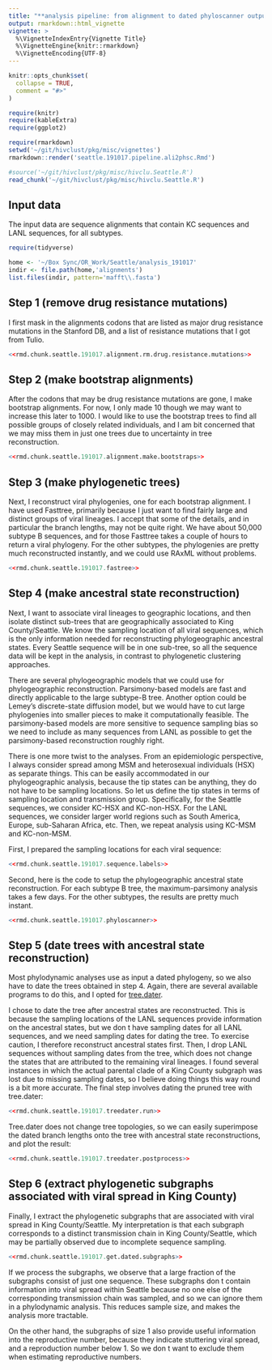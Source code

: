 ```yaml
---
title: "**analysis pipeline: from alignment to dated phyloscanner output**"
output: rmarkdown::html_vignette
vignette: >
  %\VignetteIndexEntry{Vignette Title}
  %\VignetteEngine{knitr::rmarkdown}
  %\VignetteEncoding{UTF-8}
---
```


```r
knitr::opts_chunk$set(
  collapse = TRUE,
  comment = "#>"
)
```
```r
require(knitr)
require(kableExtra)
require(ggplot2)
```
```r
require(rmarkdown)
setwd('~/git/hivclust/pkg/misc/vignettes') 
rmarkdown::render('seattle.191017.pipeline.ali2phsc.Rmd')
```
```r
#source('~/git/hivclust/pkg/misc/hivclu.Seattle.R')
read_chunk('~/git/hivclust/pkg/misc/hivclu.Seattle.R')		
```

## **Input data**
The input data are sequence alignments that contain KC sequences and LANL
sequences, for all subtypes.
```r
require(tidyverse)

home <- '~/Box Sync/OR_Work/Seattle/analysis_191017'
indir <- file.path(home,'alignments')	
list.files(indir, pattern='mafft\\.fasta')
```

## **Step 1 (remove drug resistance mutations)**
I first mask in the alignments codons that are listed as major drug resistance
mutations in the Stanford DB, and a list of resistance mutations that I got from
Tulio. 
```r
<<rmd.chunk.seattle.191017.alignment.rm.drug.resistance.mutations>>
```

## **Step 2 (make bootstrap alignments)**
After the codons that may be drug resistance mutations are gone, I make
bootstrap alignments. For now, I only made 10 though we may want to increase
this later to 1000. I would like to use the bootstrap trees to find all
possible groups of closely related individuals, and I am bit concerned that we
may miss them in just one trees due to uncertainty in tree reconstruction. 
```r
<<rmd.chunk.seattle.191017.alignment.make.bootstraps>>
```

## **Step 3 (make phylogenetic trees)**
Next, I reconstruct viral phylogenies, one for each bootstrap alignment. I have
used Fasttree, primarily because I just want to find fairly large and distinct
groups of viral lineages. I accept that some of the details, and in particular
the branch lengths, may not be quite right. We have about 50,000 subtype B
sequences, and for those Fasttree takes a couple of hours to return a viral
phylogeny. For the other subtypes, the phylogenies are pretty much
reconstructed instantly, and we could use RAxML without problems. 
```r
<<rmd.chunk.seattle.191017.fastree>>
```

## **Step 4 (make ancestral state reconstruction)**
Next, I want to associate viral lineages to geographic locations, and then
isolate distinct sub-trees that are geographically associated to King
County/Seattle. We know the sampling location of all viral sequences, which
is the only information needed for reconstructing phylogeographic ancestral
states. Every Seattle sequence will be in one sub-tree, so all the sequence
data will be kept in the analysis, in contrast to phylogenetic clustering
approaches. 

There are several phylogeographic models that we could use for
phylogeographic reconstruction. Parsimony-based models are fast and
directly applicable to the large subtype-B tree. Another option could be
Lemey's discrete-state diffusion model, but we would have to cut large
phylogenies into smaller pieces to make it computationally feasible. The
parsimony-based models are more sensitive to sequence sampling bias so we need
to include as many sequences from LANL as possible to get the parsimony-based
reconstruction roughly right.

There is one more twist to the analyses. From an epidemiologic perspective, I
always consider spread among MSM and heterosexual individuals (HSX) as separate
things. This can be easily accommodated in our phylogeographic analysis, because
the tip states can be anything, they do not have to be sampling locations. So
let us define the tip states in terms of sampling location and transmission
group. Specifically, for the Seattle sequences, we consider KC-HSX and
KC-non-HSX. For the LANL sequences, we consider larger world regions such as
South America, Europe, sub-Saharan Africa, etc. Then, we repeat analysis using
KC-MSM and KC-non-MSM. 

First, I prepared the sampling locations for each viral sequence:
```r
<<rmd.chunk.seattle.191017.sequence.labels>>
```

Second, here is the code to setup the phylogeographic ancestral state
reconstruction. For each subtype B tree, the maximum-parsimony analysis takes a
few days. For the other subtypes, the results are pretty much instant.
```r
<<rmd.chunk.seattle.191017.phyloscanner>>
```

## **Step 5 (date trees with ancestral state reconstruction)**
Most phylodynamic analyses use as input a dated phylogeny, so we also have to
date the trees obtained in step 4. Again, there are several available programs
to do this, and I opted for [tree.dater](https://github.com/emvolz/treedater). 

I chose to date the tree after ancestral states are reconstructed. This is
because the sampling locations of the LANL sequences provide information on the
ancestral states, but we don t have sampling dates for all LANL sequences, and
we need sampling dates for dating the tree. To exercise caution, I therefore
reconstruct ancestral states first. Then, I drop LANL sequences without
sampling dates from the tree, which does not change the states that are
attributed to the remaining viral lineages. I found several instances in which
the actual parental clade of a King County subgraph was lost due to missing
sampling dates, so I believe doing things this way round is a bit more
accurate. The final step involves dating the pruned tree with tree.dater:
```r
<<rmd.chunk.seattle.191017.treedater.run>>
```

Tree.dater does not change tree topologies, so we can easily superimpose the
dated branch lengths onto the tree with ancestral state reconstructions, and
plot the result:
```r
<<rmd.chunk.seattle.191017.treedater.postprocess>>
```

## **Step 6 (extract phylogenetic subgraphs associated with viral spread in King County)**
Finally, I extract the phylogenetic subgraphs that are associated with viral
spread in King County/Seattle. My interpretation is that each subgraph
corresponds to a distinct transmission chain in King County/Seattle, which may
be partially observed due to incomplete sequence sampling. 
```r
<<rmd.chunk.seattle.191017.get.dated.subgraphs>>
```

If we process the subgraphs, we observe that a large fraction of the subgraphs
consist of just one sequence. These subgraphs don t contain information into
viral spread within Seattle because no one else of the corresponding
transmission chain was sampled, and so we can ignore them in a phylodynamic
analysis. This reduces sample size, and makes the analysis more tractable.

On the other hand, the subgraphs of size 1 also provide useful information into
the reproductive number, because they indicate stuttering viral spread, and a
reproduction number below 1. So we don t want to exclude them when estimating
reproductive numbers. 

